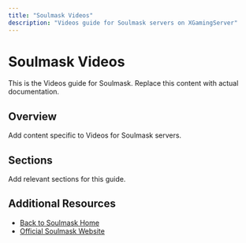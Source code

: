 ```yaml
---
title: "Soulmask Videos"
description: "Videos guide for Soulmask servers on XGamingServer"
---
```


# Soulmask Videos

This is the Videos guide for Soulmask. Replace this content with actual documentation.

## Overview

Add content specific to Videos for Soulmask servers.

## Sections

Add relevant sections for this guide.

## Additional Resources

- [Back to Soulmask Home](./index)
- [Official Soulmask Website](https://example.com)
